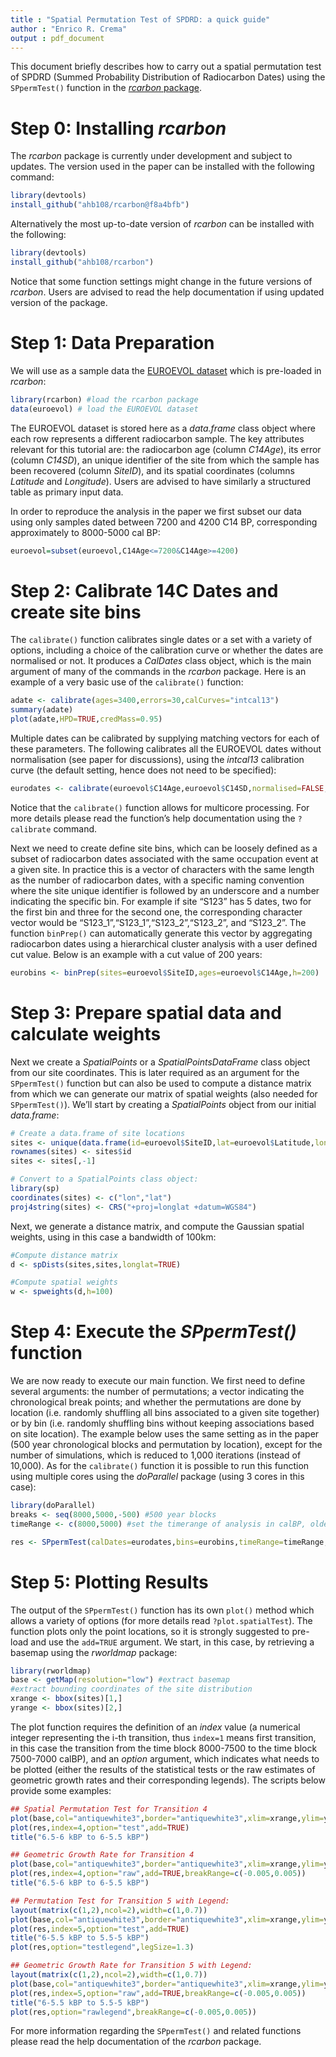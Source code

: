 ```yaml
---
title : "Spatial Permutation Test of SPDRD: a quick guide"
author : "Enrico R. Crema"
output : pdf_document
---
```


This document briefly describes how to carry out a spatial permutation test of SPDRD (Summed Probability Distribution of Radiocarbon Dates) using the `SPpermTest()` function in the [*rcarbon* package](https://github.com/ahb108/rcarbon). 

# Step 0: Installing *rcarbon*

The *rcarbon* package is currently under development and subject to updates. The version used in the paper can be installed with the following command:

```r
library(devtools)
install_github("ahb108/rcarbon@f8a4bfb")
```
Alternatively the most up-to-date version of *rcarbon* can be installed with the following:

```r
library(devtools)
install_github("ahb108/rcarbon")
```
Notice that some function settings might change in the future versions of *rcarbon*. Users are advised to read the help documentation if using updated version of the package. 

# Step 1: Data Preparation

We will use as a sample data the [EUROEVOL dataset](https://openarchaeologydata.metajnl.com/articles/10.5334/joad.40/) which is pre-loaded in *rcarbon*:

```r
library(rcarbon) #load the rcarbon package
data(euroevol) # load the EUROEVOL dataset
```
The EUROEVOL dataset is stored here as a *data.frame* class object where each row represents a different radiocarbon sample. The key attributes relevant for this tutorial are: the radiocarbon age (column *C14Age*), its error (column *C14SD*), an unique identifier of the site from which the sample has been recovered (column *SiteID*), and its spatial coordinates (columns *Latitude* and *Longitude*). Users are advised to have similarly a structured table as primary input data.

In order to reproduce the analysis in the paper we first subset our data using only samples dated between 7200 and 4200 C14 BP, corresponding approximately to 8000-5000 cal BP:

```r
euroevol=subset(euroevol,C14Age<=7200&C14Age>=4200)
```

# Step 2: Calibrate 14C Dates and create site bins

The `calibrate()` function calibrates single dates or a set with a variety of options, including a choice of the calibration curve or whether the dates are normalised or not. It produces a *CalDates* class object, which is the main argument of many of the commands in the *rcarbon* package. Here is an example of a very basic use of the `calibrate()` function:

```r
adate <- calibrate(ages=3400,errors=30,calCurves="intcal13")
summary(adate)
plot(adate,HPD=TRUE,credMass=0.95)
```

Multiple dates can be calibrated by supplying matching vectors for each of these parameters. The following calibrates all the EUROEVOL dates without normalisation (see paper for discussions), using the *intcal13* calibration curve (the default setting, hence does not need to be specified):

```r
eurodates <- calibrate(euroevol$C14Age,euroevol$C14SD,normalised=FALSE,verbose=FALSE)
```

Notice that the `calibrate()` function allows for multicore processing. For more details please read the function's help documentation using the `?calibrate` command.

Next we need to create define site bins, which can be loosely defined as a subset of radiocarbon dates associated with the same occupation event at a given site. In practice this is a vector of characters with the same length as the number of radiocarbon dates, with a specific naming convention where the site unique identifier is followed by an underscore and a number indicating the specific bin. For example if site "S123" has 5 dates, two for the first bin and three for the second one, the corresponding character vector would be "S123_1","S123_1","S123_2","S123_2", and "S123_2". The function `binPrep()` can automatically generate this vector by aggregating radiocarbon dates using a hierarchical cluster analysis with a user defined cut value. Below is an example with a cut value of 200 years:

```r
eurobins <- binPrep(sites=euroevol$SiteID,ages=euroevol$C14Age,h=200)
```

# Step 3: Prepare spatial data and calculate weights

Next we create a *SpatialPoints* or a *SpatialPointsDataFrame* class object from our site coordinates. This is later required as an argument for the `SPpermTest()` function but can also be used to compute a distance matrix from which we can generate our matrix of spatial weights (also needed for `SPpermTest()`). We'll start by creating a *SpatialPoints* object from our initial *data.frame*:

```r
# Create a data.frame of site locations
sites <- unique(data.frame(id=euroevol$SiteID,lat=euroevol$Latitude,lon=euroevol$Longitude))
rownames(sites) <- sites$id
sites <- sites[,-1]

# Convert to a SpatialPoints class object:
library(sp)
coordinates(sites) <- c("lon","lat")
proj4string(sites) <- CRS("+proj=longlat +datum=WGS84")

```
Next, we generate a distance matrix, and compute the Gaussian spatial weights, using in this case a bandwidth of 100km:

```r
#Compute distance matrix
d <- spDists(sites,sites,longlat=TRUE)

#Compute spatial weights
w <- spweights(d,h=100)
```

# Step 4: Execute the *SPpermTest()* function

We are now ready to execute our main function. We first need to define several arguments: the number of permutations; a vector indicating the chronological break points; and whether the permutations are done by location (i.e. randomly shuffling all bins associated to a given site together) or by bin (i.e. randomly shuffling bins without keeping associations based on site location). The example below uses the same setting as in the paper (500 year chronological blocks and permutation by location), except for the number of simulations, which is reduced to 1,000 iterations (instead of 10,000). As for the `calibrate()` function it is possible to run this function using multiple cores using the *doParallel* package (using 3 cores in this case):

```r
library(doParallel)
breaks <- seq(8000,5000,-500) #500 year blocks
timeRange <- c(8000,5000) #set the timerange of analysis in calBP, older date first

res <- SPpermTest(calDates=eurodates,bins=eurobins,timeRange=timeRange,locations=sites,permute="locations",nsim=1000,breaks=breaks,spatialweights=w,ncores=3,verbose=FALSE)
```

# Step 5: Plotting Results
The output of the `SPpermTest()` function has its own `plot()` method which allows a variety of options (for more details read `?plot.spatialTest`). The function plots only the point locations, so it is strongly suggested to pre-load and use the `add=TRUE` argument. We start, in this case, by retrieving a basemap using the *rworldmap* package:

```r
library(rworldmap)
base <- getMap(resolution="low") #extract basemap
#extract bounding coordinates of the site distribution
xrange <- bbox(sites)[1,]
yrange <- bbox(sites)[2,]
```

The plot function requires the definition of an *index* value (a numerical integer representing the i-th transition, thus `index=1` means first transition, in this case the transition from the time block 8000-7500 to the time block 7500-7000 calBP), and an *option* argument, which indicates what needs to be plotted (either the results of the statistical tests or the raw estimates of geometric growth rates and their corresponding legends). The scripts below provide some examples:

```r
## Spatial Permutation Test for Transition 4
plot(base,col="antiquewhite3",border="antiquewhite3",xlim=xrange,ylim=yrange)
plot(res,index=4,option="test",add=TRUE)
title("6.5-6 kBP to 6-5.5 kBP")

## Geometric Growth Rate for Transition 4
plot(base,col="antiquewhite3",border="antiquewhite3",xlim=xrange,ylim=yrange)
plot(res,index=4,option="raw",add=TRUE,breakRange=c(-0.005,0.005))
title("6.5-6 kBP to 6-5.5 kBP")

## Permutation Test for Transition 5 with Legend:
layout(matrix(c(1,2),ncol=2),width=c(1,0.7))
plot(base,col="antiquewhite3",border="antiquewhite3",xlim=xrange,ylim=yrange)
plot(res,index=5,option="test",add=TRUE)
title("6-5.5 kBP to 5.5-5 kBP")
plot(res,option="testlegend",legSize=1.3)

## Geometric Growth Rate for Transition 5 with Legend:
layout(matrix(c(1,2),ncol=2),width=c(1,0.7))
plot(base,col="antiquewhite3",border="antiquewhite3",xlim=xrange,ylim=yrange)
plot(res,index=5,option="raw",add=TRUE,breakRange=c(-0.005,0.005))
title("6-5.5 kBP to 5.5-5 kBP")
plot(res,option="rawlegend",breakRange=c(-0.005,0.005))
```

For more information regarding the `SPpermTest()` and related functions please read the help documentation of the *rcarbon* package.


















